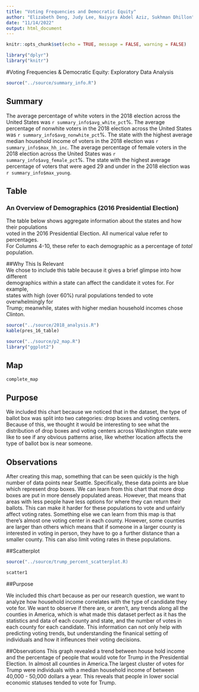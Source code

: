 ```yaml
---
title: "Voting Frequencies and Democratic Equity"
author: "Elizabeth Deng, Judy Lee, Naiyyra Abdel Aziz, Sukhman Dhillon"
date: "11/14/2022"
output: html_document
---
```


```r
knitr::opts_chunk$set(echo = TRUE, message = FALSE, warning = FALSE)

library("dplyr")
library("knitr")
```

#Voting Frequencies & Democratic Equity: Exploratory Data Analysis  

```r
source("../source/summary_info.R")
```

## Summary 
The average percentage of white voters in the 2018 election across the United States was `r summary_info$avg_white_pct`%.
The average percentage of nonwhite voters in the 2018 election across the United States was `r summary_info$avg_nonwhite_pct`%.
The state with the highest average median household income of voters in the 2018 election was `r summary_info$max_hh_inc`.
The average percentage of female voters in the 2018 election across the United States was `r summary_info$avg_female_pct`%.
The state with the highest average percentage of voters that were aged 29 and under in the 2018 election was `r summary_info$max_young`.

## Table  
### An Overview of Demographics (2016 Presidential Election)  
The table below shows aggregate information about the states and how their populations  
voted in the 2016 Presidential Election. All numerical value refer to percentages.   
For Columns 4-10, these refer to each demographic as a percentage of *total* population.  

##Why This Is Relevant  
We chose to include this table because it gives a brief glimpse into how different   
demographics within a state can affect the candidate it votes for. For example,   
states with high (over 60%) rural populations tended to vote overwhelmingly for   
Trump; meanwhile, states with higher median household incomes chose Clinton. 

```r
source("../source/2018_analysis.R")
kable(pres_16_table)
```

 

```r
source("../source/p2_map.R")
library("ggplot2")
```

## Map
```r
complete_map
```

## Purpose
We included this chart because we noticed that in the dataset, the type of ballot
box was split into two categories: drop boxes and voting centers. Because of this,
we thought it would be interesting to see what the distribution of drop boxes and
voting centers across Washington state were like to see if any obvious patterns arise,
like whether location affects the type of ballot box is near someone.

## Observations
After creating this map, something that can be seen quickly is the high number of
data points near Seattle. Specifically, these data points are blue which represent 
drop boxes. We can learn from this chart that more drop boxes are put in more densely
populated areas. However, that means that areas with less people have less options
for where they can return their ballots. This can make it harder for these populations
to vote and unfairly affect voting rates. Something else we can learn from this map
is that there's almost one voting center in each county. However, some counties are
larger than others which means that if someone in a larger county is interested in
voting in person, they have to go a further distance than a smaller county. This can
also limit voting rates in these populations.

##Scatterplot


``` r
source("../source/trump_percent_scatterplot.R)
```

```r
scatter1
```

##Purpose

We included this chart because as per our research question, we want to analyze
how household income correlates with the type of candidate they vote for. We 
want to observe if there are, or aren't, any trends along all the counties in 
America, which is what made this dataset perfect as it has the statistics and data
of each county and state, and the number of votes in each county for each candidate. 
This information can not only help with predicting voting trends, but understanding 
the finanical setting of individuals and how it infleunces their voting decisions.


##Observations
This graph revealed a trend between house hold income and the percentage of people
that would vote for Trump in the Presidential Election. In almost all counties in America.The largest cluster of votes for Trump were individuals with a median household income of between 40,000 - 50,000 dollars a year. This reveals that people in lower social economic statuses tended to vote for Trump. 